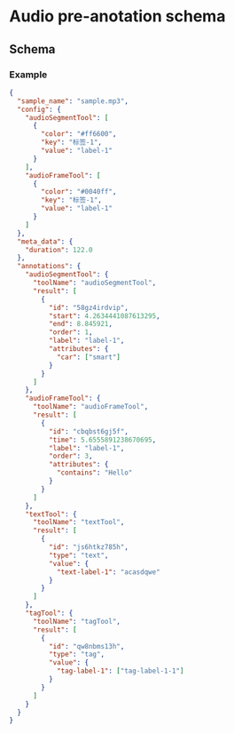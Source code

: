 
# Audio pre-anotation schema

## Schema

<JsonSchemaTable schema={jsonschema} />

### Example

```json
{
  "sample_name": "sample.mp3",
  "config": {
    "audioSegmentTool": [
      {
        "color": "#ff6600",
        "key": "标签-1",
        "value": "label-1"
      }
    ],
    "audioFrameTool": [
      {
        "color": "#0040ff",
        "key": "标签-1",
        "value": "label-1"
      }
    ]
  },
  "meta_data": {
    "duration": 122.0
  },
  "annotations": {
    "audioSegmentTool": {
      "toolName": "audioSegmentTool",
      "result": [
        {
          "id": "58gz4irdvip",
          "start": 4.2634441087613295,
          "end": 8.845921,
          "order": 1,
          "label": "label-1",
          "attributes": {
            "car": ["smart"]
          }
        }
      ]
    },
    "audioFrameTool": {
      "toolName": "audioFrameTool",
      "result": [
        {
          "id": "cbqbst6gj5f",
          "time": 5.6555891238670695,
          "label": "label-1",
          "order": 3,
          "attributes": {
            "contains": "Hello"
          }
        }
      ]
    },
    "textTool": {
      "toolName": "textTool",
      "result": [
        {
          "id": "js6htkz785h",
          "type": "text",
          "value": {
            "text-label-1": "acasdqwe"
          }
        }
      ]
    },
    "tagTool": {
      "toolName": "tagTool",
      "result": [
        {
          "id": "qw8nbms13h",
          "type": "tag",
          "value": {
            "tag-label-1": ["tag-label-1-1"]
          }
        }
      ]
    }
  }
}
```